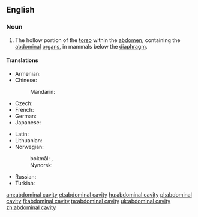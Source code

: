 ==English==
{{wikipedia}}

===Noun===
{{en-noun|head=[[abdominal]] [[cavity]]|abdominal cavities}}

# {{context|anatomy|lang=en}} The hollow portion of the [[torso]] within the [[abdomen]], containing the [[abdominal]] [[organ]]s, in mammals below the [[diaphragm]].

====Translations====
{{trans-top|hollow portion of the torso, containing abdominal organs}}
* Armenian: {{t-|hy|որովայնի խոռոչ|tr=orovayni xoṙoč}}
* Chinese:
*: Mandarin: {{t|cmn|腹腔|tr=fùqiāng|sc=Hani}}
* Czech: {{t-|cs|dutina břišní|f}}
* French: {{t+|fr|cavité abdominale|f}}
* German: {{t-|de|Bauchhöhle|f}}
* Japanese: {{t+|ja|腹腔|tr=ふくこう, fukukō, ふくくう, fukukū, ふっくう, fukkū|sc=Jpan}}
{{trans-mid}}
* Latin: {{t-|la|cavum abdominis|n}}
* Lithuanian: {{t-|lt|pilvo ertmė|f}}
* Norwegian: 
*: bokmål: {{t-|no|bukhole|f|m}}, {{t-|no|bukhule|f|m}}
*: Nynorsk: {{t-|nn|bukhole|f}}
* Russian: {{t+|ru|брюшная полость|f|tr=brjušnája pólostʹ}}
* Turkish: {{t-|tr|karın boşluğu}}
{{trans-bottom}}

[[am:abdominal cavity]]
[[et:abdominal cavity]]
[[hu:abdominal cavity]]
[[pl:abdominal cavity]]
[[fi:abdominal cavity]]
[[ta:abdominal cavity]]
[[uk:abdominal cavity]]
[[zh:abdominal cavity]]
